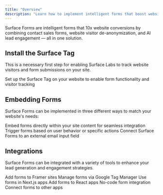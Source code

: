 ```yaml
---
title: "Overview"
description: "Learn how to implement intelligent forms that boost website conversions"
---
```


Surface Forms are intelligent forms that 10x website conversions by combining contact sales forms, website visitor de-anonymization, and AI lead engagement — all in one solution.

## Install the Surface Tag

This is a necessary first step for enabling Surface Labs to track website visitors and form submissions on your site.

<CardGroup cols={1}>
  <Card title="Install the Surface Tag" icon="code" href="/surface-tag/quick-start">
    Set up the Surface Tag on your website to enable form functionality and visitor tracking
  </Card>
</CardGroup>


## Embedding Forms

Surface Forms can be implemented in three different ways to match your website's needs:

<CardGroup cols={3}>
  <Card title="Inline Forms" icon="square-terminal" href="surface-forms/inline">
    Embed forms directly within your site content for seamless integration
  </Card>
  <Card title="Popup Forms" icon="rectangle-vertical" href="surface-forms/popup-slideover">
    Trigger forms based on user behavior or specific actions
  </Card>
  <Card title="Email Trigger" icon="envelope" href="surface-forms/email-trigger">
    Connect Surface Forms to an external email input field
  </Card>
</CardGroup>

## Integrations

Surface Forms can be integrated with a variety of tools to enhance your lead generation and engagement strategies.

<CardGroup cols={3}>
  <Card title="Framer" icon="code" href="integrations/framer">
    Add forms to Framer sites
  </Card>
  <Card title="GTM" icon="google" href="integrations/gtm">
    Manage forms via Google Tag Manager
  </Card>
  <Card title="NextJS" icon="react" href="integrations/nextjs">
    Use forms in Next.js apps
  </Card>
  <Card title="ReactJS" icon="react" href="integrations/react">
    Add forms to React apps
  </Card>
  <Card title="Webflow" icon="webflow" href="integrations/webflow">
    No-code form integration
  </Card>
  <Card title="Zapier" icon="code" href="integrations/zapier">
    Connect forms to other apps
  </Card>
</CardGroup>
